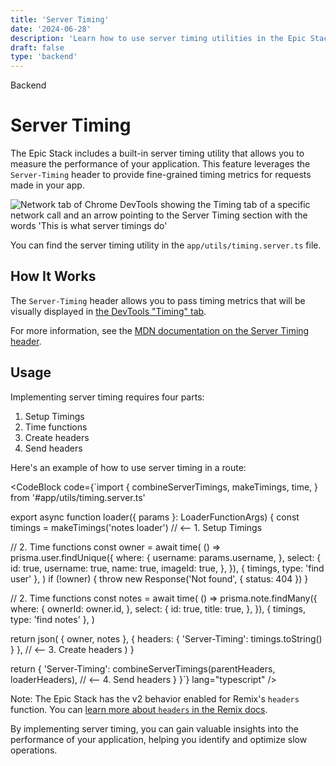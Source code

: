 ```yaml
---
title: 'Server Timing'
date: '2024-06-28'
description: 'Learn how to use server timing utilities in the Epic Stack to measure application performance.'
draft: false
type: 'backend'
---
```



<GroupName>Backend</GroupName>

# Server Timing

The Epic Stack includes a built-in server timing utility that allows you to measure the performance of your application. This feature leverages the `Server-Timing` header to provide fine-grained timing metrics for requests made in your app.

<Image
  src={serverTimingImage}
  alt="Network tab of Chrome DevTools showing the Timing tab of a specific network call and an arrow pointing to the Server Timing section with the words 'This is what server timings do'"
/>

You can find the server timing utility in the `app/utils/timing.server.ts` file.

## How It Works

The `Server-Timing` header allows you to pass timing metrics that will be visually displayed in [the DevTools "Timing" tab](https://developer.chrome.com/docs/devtools/network/reference/#timing).

For more information, see the [MDN documentation on the Server Timing header](https://developer.mozilla.org/en-US/docs/Web/HTTP/Headers/Server-Timing).

## Usage

Implementing server timing requires four parts:

1. Setup Timings
2. Time functions
3. Create headers
4. Send headers

Here's an example of how to use server timing in a route:

<CodeBlock
  code={`import {
  combineServerTimings,
  makeTimings,
  time,
} from '#app/utils/timing.server.ts'

export async function loader({ params }: LoaderFunctionArgs) {
  const timings = makeTimings('notes loader') // <-- 1. Setup Timings
  
  // 2. Time functions
  const owner = await time(
    () =>
      prisma.user.findUnique({
        where: {
          username: params.username,
        },
        select: {
          id: true,
          username: true,
          name: true,
          imageId: true,
        },
      }),
    { timings, type: 'find user' },
  )
  if (!owner) {
    throw new Response('Not found', { status: 404 })
  }
  
  // 2. Time functions
  const notes = await time(
    () =>
      prisma.note.findMany({
        where: {
          ownerId: owner.id,
        },
        select: {
          id: true,
          title: true,
        },
      }),
    { timings, type: 'find notes' },
  )
  
  return json(
    { owner, notes },
    { headers: { 'Server-Timing': timings.toString() } }, // <-- 3. Create headers
  )
}

  return {
    'Server-Timing': combineServerTimings(parentHeaders, loaderHeaders), // <-- 4. Send headers
  }
}`}
  lang="typescript"
/>

Note: The Epic Stack has the v2 behavior enabled for Remix's `headers` function. You can [learn more about `headers` in the Remix docs](https://remix.run/docs/en/main/route/headers).

By implementing server timing, you can gain valuable insights into the performance of your application, helping you identify and optimize slow operations.
